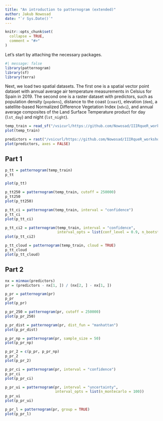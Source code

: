 ```yaml
---
title: "An introduction to patternogram (extended)"
author: Jakub Nowosad
date: "`r Sys.Date()`"
---
```


```r
knitr::opts_chunk$set(
  collapse = TRUE,
  comment = "#>"
)
```

Let's start by attaching the necessary packages.

```r
#| message: false
library(patternogram)
library(sf)
library(terra)
```

Next, we load two spatial datasets.
The first one is a spatial vector point dataset with annual average air temperature measurements in Celsius for Spain in 2019.
The second one is a raster dataset with predictors, such as population density (`popdens`), distance to the coast (`coast`), elevation (`dem`), a satellite-based Normalized Difference Vegetation Index (`ndvi`), and annual average composites of the Land Surface Temperature product for day (`lst_day`) and night (`lst_night`).

```r
temp_train = read_sf("/vsicurl/https://github.com/Nowosad/IIIRqueR_workshop_materials/raw/refs/heads/main/data/temp_train.gpkg")
plot(temp_train)

predictors = rast("/vsicurl/https://github.com/Nowosad/IIIRqueR_workshop_materials/raw/refs/heads/main/data/predictors.tif")
plot(predictors, axes = FALSE)
```

## Part 1

```r
p_tt = patternogram(temp_train)
p_tt
```

```r
plot(p_tt)
```

```r
p_tt250 = patternogram(temp_train, cutoff = 250000)
p_tt250
plot(p_tt250)
```

```r
p_tt_ci = patternogram(temp_train, interval = "confidence")
p_tt_ci
plot(p_tt_ci)
```

```r
p_tt_ci2 = patternogram(temp_train, interval = "confidence",
                        interval_opts = list(conf_level = 0.9, n_bootstrap = 250))
plot(p_tt_ci2)
```

```r
p_tt_cloud = patternogram(temp_train, cloud = TRUE)
p_tt_cloud
plot(p_tt_cloud)
```

## Part 2

```r
nx = minmax(predictors)    
pr = (predictors - nx[1, ]) / (nx[2, ] - nx[1, ])
```

```r
p_pr = patternogram(pr)
p_pr
plot(p_pr)
```

```r
p_pr_250 = patternogram(pr, cutoff = 250000)
plot(p_pr_250)
```

```r
p_pr_dist = patternogram(pr, dist_fun = "manhattan")
plot(p_pr_dist)
```

```r
p_pr_np = patternogram(pr, sample_size = 50)
plot(p_pr_np)
```

```r
p_pr_2 = c(p_pr, p_pr_np)
p_pr_2
plot(p_pr_2)
```

```r
p_pr_ci = patternogram(pr, interval = "confidence")
p_pr_ci
plot(p_pr_ci)
```

```r
p_pr_ui = patternogram(pr, interval = "uncertainty",
                       interval_opts = list(n_montecarlo = 100))
p_pr_ui
plot(p_pr_ui)
```

```r
p_pr_l = patternogram(pr, group = TRUE)
plot(p_pr_l)
```
